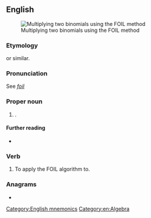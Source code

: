 {{also|foil}}
==English==
[[Image:MonkeyFaceFOILRule.JPG|thumb|Multiplying two binomials using the FOIL method]]

===Etymology===
{{acronym of|en|[[first]] [[outer]] [[inner]] [[last]]|nodot=1}} or similar.

===Pronunciation===
See ''[[foil]]''

===Proper noun===
{{en-proper noun}}

# {{lb|en|mnemonic}} {{n-g|An acronym for the [[algorithm]] for [[multiply]]ing two [[binomial]]s}}.

====Further reading====
* {{pedia|FOIL method}}

===Verb===
{{en-verb}}

# {{lb|en|transitive}} To apply the FOIL algorithm to.

===Anagrams===
* {{anagrams|en|a=filo|Filo|LIFO|filo|lo-fi|lofi}}

[[Category:English mnemonics]]
[[Category:en:Algebra]]